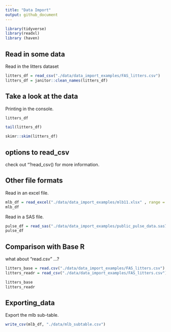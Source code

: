 ```yaml
---
title: "Data Import"
output: github_document
---
```


```r
library(tidyverse)
library(readxl)
library (haven)
```

## Read in some data

Read in the litters dataset

```r
litters_df = read_csv("./data/data_import_examples/FAS_litters.csv")
litters_df = janitor::clean_names(litters_df)
```


## Take a look at the data

Printing in the console.

```r
litters_df
```

```r
tail(litters_df)
```


```r
skimr::skim(litters_df)
```
## options to read_csv

check out "?read_csv() for more information.

## Other file formats

Read in an excel file.

```r
mlb_df = read_excel("./data/data_import_examples/mlb11.xlsx" , range = "A1:F7")
mlb_df
```


Read in a SAS file.
```r
pulse_df = read_sas("./data/data_import_examples/public_pulse_data.sas7bdat")
pulse_df
```



## Comparison with Base R

what about "read.csv" ...?

```r
litters_base = read.csv("./data/data_import_examples/FAS_litters.csv")
litters_readr = read_csv("./data/data_import_examples/FAS_litters.csv")

litters_base
litters_readr
```
## Exporting_data

Export the mlb sub-table.

```r
write_csv(mlb_df, "./data/mlb_subtable.csv")

```


